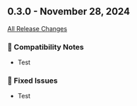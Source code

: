 ## 0.3.0 - November 28, 2024

[All Release Changes](https://github.com/SAP/cloud-sdk-java/releases/tag/rel%2F0.3.0)

### 🔧 Compatibility Notes

- Test

### 🐛 Fixed Issues

- Test